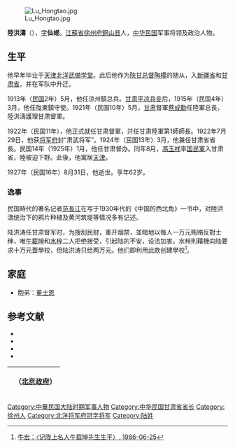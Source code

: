[[File:Lu_Hongtao.jpg|thumb]]

'''陸洪濤'''（{{bd|1866年||1927年|8月31日}}），[[表字|字]]'''仙槎'''。[[江蘇省|江蘇省]][[徐州府|徐州府]][[铜山县_(清朝)|銅山县]]人，[[中华民国|中华民国]]军事将领及政治人物。

==生平==
他早年毕业于[[天津|天津]][[北洋武備学堂|北洋武備学堂]]。此后他作为[[陝甘总督|陝甘总督]][[陶模|陶模]]的随从，入[[新疆省|新疆省]]和[[甘肃省|甘肃省]]，并在军队中升迁。

1913年（[[民国紀元|民国]]2年）5月，他任涼州鎮总兵。[[甘肃平凉兵变|甘肃平凉兵变]]后，1915年（民国4年）3月，他任陇東鎮守使。1921年（民国10年）5月，[[甘肃省_(中華民国)|甘肃]]督軍[[蔡成勳|蔡成勳]]任陸軍总長，陸洪濤護理甘肃督軍。

1922年（民国11年），他正式就任甘肃督軍，并任甘肃陸軍第1師師長。1922年7月29日，他获[[北洋将军府|将军府]]封“肃武将军”。1924年（民国13年）3月，他兼任甘肃省省長。民国14年（1925年）1月，他任甘肃督办。同年8月，[[馮玉祥|馮玉祥]]率[[国民軍|国民軍]]入甘肃省，陸被迫下野。此後，他寓居[[天津市|天津]]。

1927年（民国16年）8月31日，他逝世。享年62岁。

=== 逸事 ===
民国時代的著名记者[[范長江|范長江]]在写于1930年代的《中国的西北角》一书中，对陸洪濤统治下的鸦片种植及黄河筑堤等情况多有记述。

陆洪涛任甘肃督军时，为搜刮民财，重开烟禁，並暗地以每人一万元贿赂反對士绅，唯[[牛載坤|牛載坤]]和[[水梓|水梓]]二人拒绝接受，引起陆的不安，设法加害。水梓則藉機向陆要求十万元蓋學校，但陆洪涛只给两万元。他们即利用此款创建學校<ref NAME=" 记陇上名人牛载坤先生生平">[http://www.dur.ac.uk/yaoling.niu/MyReprints-pdf/2009MyGrandfather-YN.pdf 牛宏：〈记陇上名人牛载坤先生生平〉, 1986-06-25]</REF>。

==家庭==
*胞弟：[[董士恩|董士恩]]

== 参考文献 ==
* <span style="font-size:90%;">{{Cite book<!--|和書-->|author = 来新夏等|title = 北洋軍閥史 下冊|year = 2000|publisher =  [[南開大学|南開大学]]出版社|isbn = 7-310-01517-7}}</span>
* <span style="font-size:90%;">{{Cite book<!--|和書-->|author = 徐友春主編|title = 民国人物大辞典 増訂版|year = 2007|publisher = 河北人民出版社|isbn = 978-7-202-03014-1}}</span>
* <span style="font-size:90%;">{{Cite book<!--|和書-->|author = 劉寿林等編|title = 民国職官年表|year = 1995|publisher = [[中華書局|中華書局]]|isbn = 7-101-01320-1}}</span>
* <span style="font-size:90%;">{{Cite book<!--|和書-->|author = 范長江|title = 中国的西北角|year = 1980|publisher =新华出版社|isbn = }}</span>
{{reflist}}

{| class="wikitable" style="margin:0 auto"
|- 
!　{{CHN1912}}（[[中华民国北京政府|北京政府]]）
{{先代次代|[[甘肃省_(中華民国)|甘肃]]督軍|<small>1922年5月 - 1925年1月<br/>（1921年5月起暫行護理）</small>|[[蔡成勳|蔡成勳]]|（改称督办）}}
{{先代次代|甘肃督办|<small>1925年1月 - 8月</small>|（改称督軍）|[[馮玉祥|馮玉祥]]}}
|}

{{甘肃行政长官|北}}
{{DEFAULTSORT:Lu陆}}
[[Category:中華民国大陆时期军事人物|Category:中華民国大陆时期军事人物]]
[[Category:中华民国甘肃省省长|Category:中华民国甘肃省省长]]
[[Category:徐州人|Category:徐州人]]
[[Category:北洋将军府冠字将军|Category:北洋将军府冠字将军]]
[[Category:陆姓|Category:陆姓]]